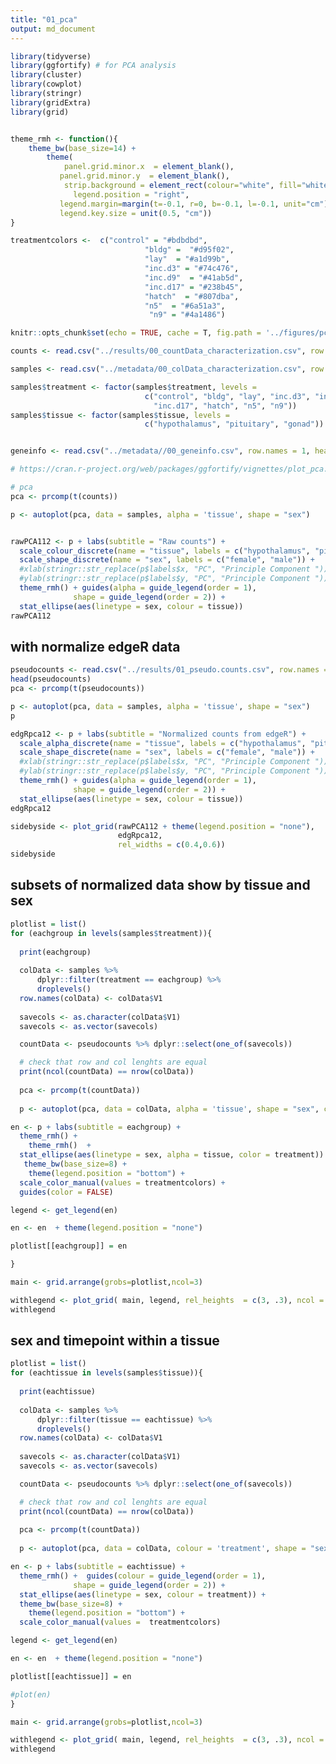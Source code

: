 ```yaml
---
title: "01_pca"
output: md_document
---
```


```r
library(tidyverse)
library(ggfortify) # for PCA analysis
library(cluster)
library(cowplot)
library(stringr)
library(gridExtra)
library(grid)


theme_rmh <- function(){ 
    theme_bw(base_size=14) +
        theme(
            panel.grid.minor.x  = element_blank(),
           panel.grid.minor.y  = element_blank(),
            strip.background = element_rect(colour="white", fill="white"),
              legend.position = "right",           
           legend.margin=margin(t=-0.1, r=0, b=-0.1, l=-0.1, unit="cm"),
           legend.key.size = unit(0.5, "cm"))
}

treatmentcolors <-  c("control" = "#bdbdbd", 
                              "bldg" =  "#d95f02", 
                              "lay"  = "#a1d99b", 
                              "inc.d3" = "#74c476", 
                              "inc.d9"  = "#41ab5d", 
                              "inc.d17" = "#238b45", 
                              "hatch"  = "#807dba", 
                              "n5"  = "#6a51a3", 
                               "n9" = "#4a1486")

knitr::opts_chunk$set(echo = TRUE, cache = T, fig.path = '../figures/pca/')
```

```r
counts <- read.csv("../results/00_countData_characterization.csv", row.names = 1, header = T)

samples <- read.csv("../metadata/00_colData_characterization.csv", row.names = 1, header = T)

samples$treatment <- factor(samples$treatment, levels = 
                              c("control", "bldg", "lay", "inc.d3", "inc.d9", 
                                "inc.d17", "hatch", "n5", "n9"))
samples$tissue <- factor(samples$tissue, levels = 
                              c("hypothalamus", "pituitary", "gonad"))


geneinfo <- read.csv("../metadata//00_geneinfo.csv", row.names = 1, header = T)
```

```r
# https://cran.r-project.org/web/packages/ggfortify/vignettes/plot_pca.html

# pca
pca <- prcomp(t(counts))

p <- autoplot(pca, data = samples, alpha = 'tissue', shape = "sex")


rawPCA112 <- p + labs(subtitle = "Raw counts") +
  scale_colour_discrete(name = "tissue", labels = c("hypothalamus", "pituitary", "gonad")) +
  scale_shape_discrete(name = "sex", labels = c("female", "male")) +
  #xlab(stringr::str_replace(p$labels$x, "PC", "Principle Component ")) +
  #ylab(stringr::str_replace(p$labels$y, "PC", "Principle Component ")) +
  theme_rmh() + guides(alpha = guide_legend(order = 1), 
              shape = guide_legend(order = 2)) +
  stat_ellipse(aes(linetype = sex, colour = tissue)) 
rawPCA112

```

## with normalize edgeR data

```r

pseudocounts <- read.csv("../results/01_pseudo.counts.csv", row.names = 1)
head(pseudocounts)
pca <- prcomp(t(pseudocounts))

p <- autoplot(pca, data = samples, alpha = 'tissue', shape = "sex")
p

edgRpca12 <- p + labs(subtitle = "Normalized counts from edgeR") +
  scale_alpha_discrete(name = "tissue", labels = c("hypothalamus", "pituitary", "gonad")) +
  scale_shape_discrete(name = "sex", labels = c("female", "male")) +
  #xlab(stringr::str_replace(p$labels$x, "PC", "Principle Component ")) +
  #ylab(stringr::str_replace(p$labels$y, "PC", "Principle Component ")) +
  theme_rmh() + guides(alpha = guide_legend(order = 1), 
              shape = guide_legend(order = 2)) +
  stat_ellipse(aes(linetype = sex, colour = tissue))
edgRpca12
```

```r

sidebyside <- plot_grid(rawPCA112 + theme(legend.position = "none"),
                        edgRpca12,
                        rel_widths = c(0.4,0.6))
sidebyside

```


## subsets of normalized data show by tissue and sex

```r
plotlist = list()
for (eachgroup in levels(samples$treatment)){
  
  print(eachgroup)
  
  colData <- samples %>%
      dplyr::filter(treatment == eachgroup) %>%
      droplevels()
  row.names(colData) <- colData$V1
  
  savecols <- as.character(colData$V1) 
  savecols <- as.vector(savecols) 

  countData <- pseudocounts %>% dplyr::select(one_of(savecols)) 

  # check that row and col lenghts are equal
  print(ncol(countData) == nrow(colData))
  
  pca <- prcomp(t(countData))
  
  p <- autoplot(pca, data = colData, alpha = 'tissue', shape = "sex", color = "treatment")

en <- p + labs(subtitle = eachgroup) +
  theme_rmh() +
    theme_rmh()  +
  stat_ellipse(aes(linetype = sex, alpha = tissue, color = treatment)) +
   theme_bw(base_size=8) +
    theme(legend.position = "bottom") +
  scale_color_manual(values = treatmentcolors) + 
  guides(color = FALSE)

legend <- get_legend(en) 

en <- en  + theme(legend.position = "none")

plotlist[[eachgroup]] = en

}

main <- grid.arrange(grobs=plotlist,ncol=3)

withlegend <- plot_grid( main, legend, rel_heights  = c(3, .3), ncol = 1)
withlegend

```

## sex and timepoint within a tissue

```r
plotlist = list()
for (eachtissue in levels(samples$tissue)){
  
  print(eachtissue)
  
  colData <- samples %>%
      dplyr::filter(tissue == eachtissue) %>%
      droplevels()
  row.names(colData) <- colData$V1
  
  savecols <- as.character(colData$V1) 
  savecols <- as.vector(savecols) 

  countData <- pseudocounts %>% dplyr::select(one_of(savecols)) 

  # check that row and col lenghts are equal
  print(ncol(countData) == nrow(colData))
  
  pca <- prcomp(t(countData))
  
  p <- autoplot(pca, data = colData, colour = 'treatment', shape = "sex")

en <- p + labs(subtitle = eachtissue) +
  theme_rmh() +  guides(colour = guide_legend(order = 1), 
              shape = guide_legend(order = 2)) +
  stat_ellipse(aes(linetype = sex, colour = treatment)) +
  theme_bw(base_size=8) +
    theme(legend.position = "bottom") +
  scale_color_manual(values =  treatmentcolors)

legend <- get_legend(en)

en <- en  + theme(legend.position = "none")

plotlist[[eachtissue]] = en

#plot(en) 
}

main <- grid.arrange(grobs=plotlist,ncol=3)

withlegend <- plot_grid( main, legend, rel_heights  = c(3, .3), ncol = 1)
withlegend

```
